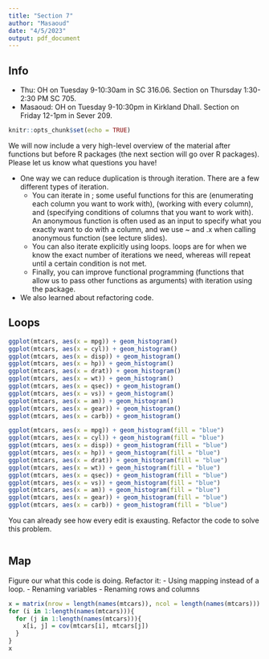 ```yaml
---
title: "Section 7"
author: "Masaoud"
date: "4/5/2023"
output: pdf_document
---
```


## Info

- Thu: OH on Tuesday 9-10:30am in SC 316.06. Section on Thursday 1:30-2:30 PM SC 705.
- Masaoud: OH on Tuesday 9-10:30pm in Kirkland Dhall. Section on Friday 12-1pm in Sever 209.

```r
knitr::opts_chunk$set(echo = TRUE)
```


\textbf{We will try to leave some time at the end to answer any questions about projects (for Thu's section only) and/or problem set 6.}

We will now include a very high-level overview of the material after functions but before R packages (the next section will go over R packages). Please let us know what questions you have!

- One way we can reduce duplication is through iteration. There are a few different types of iteration.
  - You can iterate in \texttt{dplyr}; some useful functions for this are \texttt{across()} (enumerating each column you want to work with), \texttt{everything()} (working with every column), and \texttt{where()} (specifying conditions of columns that you want to work with). An anonymous function is often used as an input to specify what you exactly want to do with a column, and we use ~ and .x when calling anonymous function (see lecture slides).
  - You can also iterate explicitly using loops. \texttt{for()} loops are for when we know the exact number of iterations we need, whereas \texttt{while()} will repeat until a certain condition is not met. 
  - Finally, you can improve functional programming (functions that allow us to pass other functions as arguments) with iteration using the \texttt{purrr} package.
  
- We also learned about refactoring code.




\newpage 

## Loops


```r
ggplot(mtcars, aes(x = mpg)) + geom_histogram()
ggplot(mtcars, aes(x = cyl)) + geom_histogram()
ggplot(mtcars, aes(x = disp)) + geom_histogram()
ggplot(mtcars, aes(x = hp)) + geom_histogram()
ggplot(mtcars, aes(x = drat)) + geom_histogram()
ggplot(mtcars, aes(x = wt)) + geom_histogram()
ggplot(mtcars, aes(x = qsec)) + geom_histogram()
ggplot(mtcars, aes(x = vs)) + geom_histogram()
ggplot(mtcars, aes(x = am)) + geom_histogram()
ggplot(mtcars, aes(x = gear)) + geom_histogram()
ggplot(mtcars, aes(x = carb)) + geom_histogram()
```


```r
ggplot(mtcars, aes(x = mpg)) + geom_histogram(fill = "blue")
ggplot(mtcars, aes(x = cyl)) + geom_histogram(fill = "blue")
ggplot(mtcars, aes(x = disp)) + geom_histogram(fill = "blue")
ggplot(mtcars, aes(x = hp)) + geom_histogram(fill = "blue")
ggplot(mtcars, aes(x = drat)) + geom_histogram(fill = "blue")
ggplot(mtcars, aes(x = wt)) + geom_histogram(fill = "blue")
ggplot(mtcars, aes(x = qsec)) + geom_histogram(fill = "blue")
ggplot(mtcars, aes(x = vs)) + geom_histogram(fill = "blue")
ggplot(mtcars, aes(x = am)) + geom_histogram(fill = "blue")
ggplot(mtcars, aes(x = gear)) + geom_histogram(fill = "blue")
ggplot(mtcars, aes(x = carb)) + geom_histogram(fill = "blue")
```

You can already see how every edit is exausting. Refactor the code to solve this problem. 

```r

```


\newpage

## Map

Figure our what this code is doing. Refactor it:
- Using mapping instead of a loop.
- Renaming variables
- Renaming rows and columns

```r
x = matrix(nrow = length(names(mtcars)), ncol = length(names(mtcars)))
for (i in 1:length(names(mtcars))){
  for (j in 1:length(names(mtcars))){
    x[i, j] = cov(mtcars[i], mtcars[j])
  }
}
x
```






